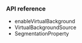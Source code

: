 <PlatformWrapper platform='flutter'>

### API reference

- <Link to="{{global.API_REF_FLUTTER_ROOT}}/class_irtcengine.html#api_irtcengine_enablevirtualbackground">enableVirtualBackground</Link>

- <Link to="{{global.API_REF_FLUTTER_ROOT}}/rtc_api_data_type.html#class_virtualbackgroundsource">VirtualBackgroundSource</Link>

- <Link to="{{global.API_REF_FLUTTER_ROOT}}/rtc_api_data_type.html#class_segmentationproperty">SegmentationProperty</Link>

</PlatformWrapper>